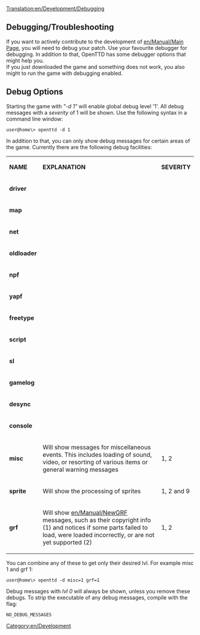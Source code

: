 [[Translation:en/Development/Debugging]]

{{en/DevDoc}}
[[Category:en/Development]]

==Debugging/Troubleshooting==
If you want to actively contribute to the development of [[en/Manual/Main Page]], you will need to debug your patch. Use your favourite debugger for debugging. In addition to that, OpenTTD has some debugger options that might help you.<br />
If you just downloaded the game and something does not work, you also might to run the game with debugging enabled.

==Debug Options==
Starting the game with ''"-d 1"'' will enable global debug level '1'. All debug messages with a ''severity'' of 1 will be shown. Use the following syntax in a command line window:
<pre>user@home\> openttd -d 1</pre>
In addition to that, you can only show debug messages for certain areas of the game. Currently there are the following debug facilities:
{|
| '''NAME''' || '''EXPLANATION''' || '''SEVERITY'''
|-
| '''driver''' || 
|-
| '''map''' || 
|-
| '''net''' || 
|-
| '''oldloader''' || 
|-
| '''npf''' || 
|-
| '''yapf''' || 
|-
| '''freetype''' || 
|-
| '''script''' || 
|-
| '''sl''' || 
|-
| '''gamelog''' || 
|-
| '''desync''' || 
|-
| '''console''' || 
|-
| '''misc''' || Will show messages for miscellaneous events. This includes loading of sound, video, or resorting of various items or general warning messages || 1, 2
|-
| '''sprite''' || Will show the processing of sprites || 1, 2 and 9 
|-
| '''grf''' || Will show [[en/Manual/NewGRF]] messages, such as their copyright info (1) and notices if some parts failed to load, were loaded incorrectly, or are not yet supported (2) || 1, 2
|}

You can combine any of these to get only their desired lvl. For example misc 1 and grf 1:
<pre>user@home\> openttd -d misc=1 grf=1</pre>

Debug messages with ''lvl 0'' will always be shown, unless you remove these debugs. To strip the executable of any debug messages, compile with the flag:
<pre>NO_DEBUG_MESSAGES</pre>
